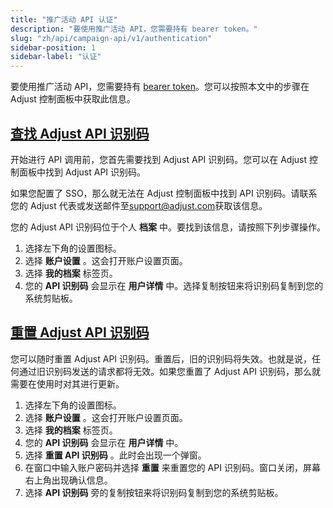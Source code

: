 ```yaml
---
title: "推广活动 API 认证"
description: "要使用推广活动 API，您需要持有 bearer token。"
slug: "zh/api/campaign-api/v1/authentication"
sidebar-position: 1
sidebar-label: "认证"
---
```


要使用推广活动 API，您需要持有 [bearer token](https://developer.mozilla.org/en-US/docs/Web/HTTP/Authentication)。您可以按照本文中的步骤在 Adjust 控制面板中获取此信息。

## [查找 Adjust API 识别码](find-your-adjust-api-token)

开始进行 API 调用前，您首先需要找到 Adjust API 识别码。您可以在 Adjust 控制面板中找到 Adjust API 识别码。

<Callout type="important">

如果您配置了 SSO，那么就无法在 Adjust 控制面板中找到 API 识别码。请联系您的 Adjust 代表或发送邮件至[support@adjust.com](mailto:support@adjust.com)获取该信息。

</Callout>

您的 Adjust API 识别码位于个人 **档案** 中。要找到该信息，请按照下列步骤操作。

1. 选择左下角的设置图标。
2. 选择 **账户设置** 。这会打开账户设置页面。
3. 选择 **我的档案** 标签页。
4. 您的 **API 识别码** 会显示在 **用户详情** 中。选择复制按钮来将识别码复制到您的系统剪贴板。

## [重置 Adjust API 识别码](reset-your-adjust-api-token)

您可以随时重置 Adjust API 识别码。重置后，旧的识别码将失效。也就是说，任何通过旧识别码发送的请求都将无效。如果您重置了 Adjust API 识别码，那么就需要在使用时对其进行更新。

1. 选择左下角的设置图标。
2. 选择 **账户设置** 。这会打开账户设置页面。
3. 选择 **我的档案** 标签页。
4. 您的 **API 识别码** 会显示在 **用户详情** 中。
5. 选择 **重置 API 识别码** 。此时会出现一个弹窗。
6. 在窗口中输入账户密码并选择 **重置** 来重置您的 API 识别码。窗口关闭，屏幕右上角出现确认信息。
7. 选择 **API 识别码** 旁的复制按钮来将识别码复制到您的系统剪贴板。
